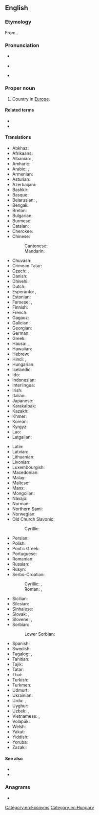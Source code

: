 ==English==

===Etymology===
From {{der|en|ML.|Hungāria}}.

===Pronunciation===
* {{a|UK|US}} {{IPA|/ˈhʌŋ.ɡəɹ.i/|lang=en}}
* {{audio|en-us-Hungary.ogg|Audio (US)|lang=en}}
* {{homophones|lang=en|hungry}} {{qualifier|in some accents}}

===Proper noun===
{{wikipedia}}
{{en-proper noun}}

# Country in [[Europe]].

====Related terms====
* {{l|en|Hungarian}}
* {{l|en|Hungarland}}

====Translations====
{{trans-top|the country}}
* Abkhaz: {{t|ab|Мадиартәыла}}
* Afrikaans: {{t|af|Hongarye}}
* Albanian: {{t|sq|Hungari}}, {{t+|sq|Hungaria}}
* Amharic: {{t|am|ሀንጋሪ|sc=Ethi}}
* Arabic: {{t|ar|اَلْمَجَر|m}}, {{t|ar|هُنْغَارِيَا|f}}
* Armenian: {{t|hy|Հունգարիա}}
* Asturian: {{t+|ast|Hungría}}
* Azerbaijani: {{t+|az|Macarıstan}}
* Bashkir: {{t|ba|Венгрия|sc=Cyrl}}
* Basque: {{t+|eu|Hungaria}}
* Belarusian: {{t|be|Ве́нгрыя|f}}, {{t|be|Вуго́ршчына|f}}
* Bengali: {{t|bn|হাঙ্গেরি|sc=Beng}}
* Breton: {{t|br|Hungaria}}
* Bulgarian: {{t+|bg|Унга́рия|f}}
* Burmese: {{t|my|ဟန်ဂေရီ|sc=Mymr}}
* Catalan: {{t+|ca|Hongria|f}}
* Cherokee: {{t|chr|ᎲᎦᎵᏱ|sc=Cher}}
* Chinese:
*: Cantonese: {{t|yue|匈牙利|tr=hung1 ngaa4 lei6|sc=Hani}}
*: Mandarin: {{t+|cmn|匈牙利|tr=Xiōngyálì|sc=Hani}}
* Chuvash: {{t|cv|Венгри}}
* Crimean Tatar: {{t|crh|Macaristan}}
* Czech: {{t+|cs|Maďarsko|n}}, {{t+|cs|Uhry|p}} {{qualifier|before 1918}}
* Danish: {{t+|da|Ungarn}}
* Dhivehi: {{t+|dv|ހަންގޭރީ|sc=Thaa}}
* Dutch: {{t+|nl|Hongarije|n}}
* Esperanto: {{t|eo|Hungario}}, {{t|eo|Hungarujo}}
* Estonian: {{t+|et|Ungari}}
* Faroese: {{t|fo|Ungarn}}, {{qualifier|historically}} {{t|fo|Húnaland|n}}
* Finnish: {{t+|fi|Unkari}}
* French: {{t+|fr|Hongrie|f}}
* Gagauz: {{t|gag|Vengriya}}
* Galician: {{t+|gl|Hungría|f}}
* Georgian: {{t|ka|უნგრეთი}}
* German: {{t+|de|Ungarn|n}}
* Greek: {{t+|el|Ουγγαρία|f}}
* Hausa: {{t|ha|Hungariya}}, {{t|ha|Hungari}}
* Hawaiian: {{t|haw|Hunakalia}}
* Hebrew: {{t+|he|הוּנְגַּרְיָה|f|tr=hungarya|sc=Hebr}}
* Hindi: {{t+|hi|मजारिस्तान|sc=Deva}}, {{t+|hi|हंगरी|sc=Deva}}
* Hungarian: {{t+|hu|Magyarország}}
* Icelandic: {{t+|is|Ungverjaland|n}}
* Ido: {{t+|io|Hungaria}}
* Indonesian: {{t+|id|Hongaria}}
* Interlingua: {{t|ia|Hungaria}}
* Irish: {{t|ga|Ungáir|alt=An Ungáir}}
* Italian: {{t+|it|Ungheria|f}}
* Japanese: {{t+|ja|ハンガリー|tr=Hangarī}}
* Karakalpak: {{t|kaa|Vengriya}}
* Kazakh: {{t|kk|Мажарста́н}}
* Khmer: {{t|km|ហុងគ្រី}}
* Korean: {{t|ko|^헝가리}}
* Kyrgyz: {{t|ky|Венгрия}}
* Lao: {{t+|lo|ຮົງກາລີ|sc=Laoo}}
* Latgalian: {{t|ltg|Vengreja|f}}
{{trans-mid}}
* Latin: {{t|la|Hungaria|f}}
* Latvian: {{t|lv|Ungārija|f}}
* Lithuanian: {{t+|lt|Vengrija|f}}
* Livonian: {{t|liv|Ungārmō}}
* Luxembourgish: {{t+|lb|Ungarn|n}}
* Macedonian: {{t+|mk|Унгарија|f}}
* Malay: {{t|ms|Hungary}}
* Maltese: {{t|mt|Ungerija|alt=l-Ungerija}}
* Manx: {{t|gv|Ungaar|f|alt=Yn Ungaar}}
* Mongolian: {{t|mn|Унгар|sc=Cyrl}}
* Navajo: {{t|nv|Hángewii}}
* Norman: {{t|nrf|Hongrie|f}}
* Northern Sami: {{t|se|Ungár}}
* Norwegian: {{t+|no|Ungarn}}
* Old Church Slavonic:
*: Cyrillic: {{t|cu|Ѫгри|p|sc=Cyrs}}
* Persian: {{t+|fa|مجارستان|tr=majârestân|sc=fa-Arab}}
* Polish: {{t+|pl|Węgry|p}}
* Pontic Greek: {{t|pnt|Ουγγαρία}}
* Portuguese: {{t+|pt|Hungria|f}}
* Romanian: {{t+|ro|Ungaria|f}}
* Russian: {{t+|ru|Ве́нгрия|f}}
* Rusyn: {{t+|rue|Мадярьско|f}}
* Serbo-Croatian:
*: Cyrillic: {{t|sh|Ма̏ђарска|f|sc=Cyrl}}, {{t|sh|Ма̏џарска|f|sc=Cyrl}}
*: Roman: {{t+|sh|Mȁđarskā|f}}, {{t+|sh|Mȁdžarskā|f}}
* Sicilian: {{t|scn|Unghirìa|f}}
* Silesian: {{t|szl|Madźary|p}}
* Sinhalese: {{t|si|හන්ගේරියාව|sc=Sinh}}
* Slovak: {{t|sk|Maďarsko|n}}, {{t+|sk|Uhorsko|n}} {{qualifier|before 1918}}
* Slovene: {{t+|sl|Madžárska|f}}, {{qualifier|historical}} {{t|sl|Ógrska|f}}
* Sorbian:
*: Lower Sorbian: {{t|dsb|Hungorska|f}}
* Spanish: {{t+|es|Hungría|f}}
* Swedish: {{t+|sv|Ungern}}
* Tagalog: {{t|tl|Unggriya}}, {{t|tl|Unggarya}}
* Tahitian: {{t|ty|Honoretia}}
* Tajik: {{t|tg|Маҷористон}}
* Tatar: {{t|tt|Венгрия}}
* Thai: {{t+|th|ฮังการี}}
* Turkish: {{t+|tr|Macaristan}}
* Turkmen: {{t|tk|Wengriýa}}
* Udmurt: {{t|udm|Венгрия}}
* Ukrainian: {{t+|uk|Уго́рщина|f}}
* Urdu: {{t|ur|مجارستان|tr=majāristān|sc=ur-Arab}}, {{t|ur|ہنگری|tr=haṅgarī|sc=ur-Arab}}
* Uyghur: {{t|ug|ۋېنگرىيە|sc=ug-Arab}}
* Uzbek: {{t+|uz|Mojariston}}, {{t|uz|Vengriya}}
* Vietnamese: {{t|vi|Hung-ga-ri}}, {{t|vi|Hung Gia Lợi}}
* Volapük: {{t+|vo|Macarän}}
* Welsh: {{t+|cy|Hwngari}}
* Yakut: {{t|sah|Мадьаар Сирэ}}
* Yiddish: {{t|yi|אונגערן|sc=Hebr}}
* Yoruba: {{t|yo|Hungari}}
* Zazaki: {{qualifier|Southern Zazaki}} {{t|zza|Macarıstan}}
{{trans-bottom}}

====See also====
* {{l|en|Appendix:Place names in Hungary}}
* {{list:countries of Europe/en}}{{topics|en|Countries in Europe}}

===Anagrams===
* {{anagrams|en|ahungry}}

[[Category:en:Exonyms]]
[[Category:en:Hungary]]